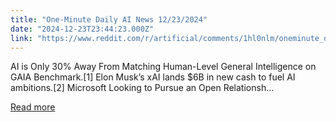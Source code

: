 ```yaml
---
title: "One-Minute Daily AI News 12/23/2024"
date: "2024-12-23T23:44:23.000Z"
link: "https://www.reddit.com/r/artificial/comments/1hl0nlm/oneminute_daily_ai_news_12232024/"
---
```


AI is Only 30% Away From Matching Human-Level General Intelligence on GAIA Benchmark.[1]
 Elon Musk’s xAI lands $6B in new cash to fuel AI ambitions.[2]
 Microsoft Looking to Pursue an Open Relationsh...

[Read more](https://www.reddit.com/r/artificial/comments/1hl0nlm/oneminute_daily_ai_news_12232024/)
